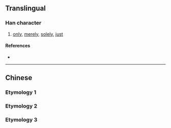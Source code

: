 {{character info/new}}
{{also|僅}}
==Translingual==

===Han character===
{{Han char|rn=9|rad=人|as=02|sn=4|four=|canj=OE|ids=⿰亻又}}

# [[only]], [[merely]], [[solely]], [[just]]

====References====
* {{Han ref|kx=0091.130|dkj=00353|dj=0193.050|hdz=10110.040|uh=4EC5|ud=20165}}

----

==Chinese==

===Etymology 1===
{{zh-see|付|v}}

===Etymology 2===
{{zh-see|僅|sv}}

===Etymology 3===
{{zh-see|奴|v}}